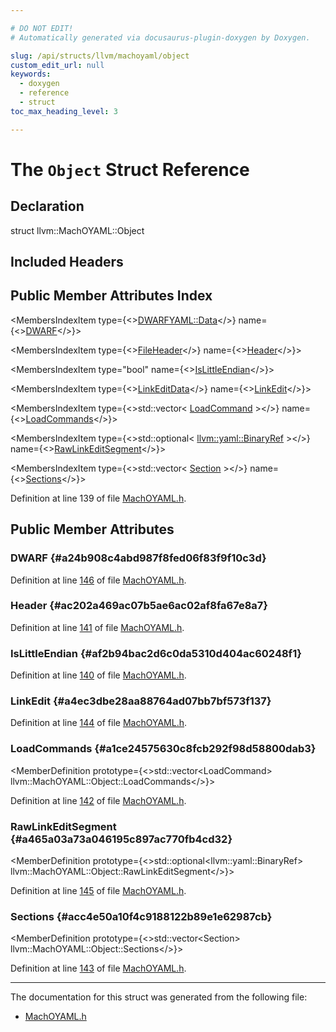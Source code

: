 ```yaml
---

# DO NOT EDIT!
# Automatically generated via docusaurus-plugin-doxygen by Doxygen.

slug: /api/structs/llvm/machoyaml/object
custom_edit_url: null
keywords:
  - doxygen
  - reference
  - struct
toc_max_heading_level: 3

---
```





# The `Object` Struct Reference

<DoxygenPage pluginConfig={pluginConfig}>



## Declaration

<CodeBlock>struct llvm::MachOYAML::Object</CodeBlock>

## Included Headers

<IncludesList>
<IncludesListItem
  filePath="llvm/ObjectYAML/MachOYAML.h"
  permalink="/docs/api/files/include/include/llvm/include/llvm/objectyaml/machoyaml-h"
  isLocal="true" />
</IncludesList>

## Public Member Attributes Index

<MembersIndex>

<MembersIndexItem
  type={<><a href="/docs/api/structs/llvm/dwarfyaml/data">DWARFYAML::Data</a></>}
  name={<><a href="#a24b908c4abd987f8fed06f83f9f10c3d">DWARF</a></>}>
</MembersIndexItem>

<MembersIndexItem
  type={<><a href="/docs/api/structs/llvm/machoyaml/fileheader">FileHeader</a></>}
  name={<><a href="#ac202a469ac07b5ae6ac02af8fa67e8a7">Header</a></>}>
</MembersIndexItem>

<MembersIndexItem
  type="bool"
  name={<><a href="#af2b94bac2d6c0da5310d404ac60248f1">IsLittleEndian</a></>}>
</MembersIndexItem>

<MembersIndexItem
  type={<><a href="/docs/api/structs/llvm/machoyaml/linkeditdata">LinkEditData</a></>}
  name={<><a href="#a4ec3dbe28aa88764ad07bb7bf573f137">LinkEdit</a></>}>
</MembersIndexItem>

<MembersIndexItem
  type={<>std::vector&lt; <a href="/docs/api/structs/llvm/machoyaml/loadcommand">LoadCommand</a> &gt;</>}
  name={<><a href="#a1ce24575630c8fcb292f98d58800dab3">LoadCommands</a></>}>
</MembersIndexItem>

<MembersIndexItem
  type={<>std::optional&lt; <a href="/docs/api/classes/llvm/yaml/binaryref">llvm::yaml::BinaryRef</a> &gt;</>}
  name={<><a href="#a465a03a73a046195c897ac770fb4cd32">RawLinkEditSegment</a></>}>
</MembersIndexItem>

<MembersIndexItem
  type={<>std::vector&lt; <a href="/docs/api/structs/llvm/machoyaml/section">Section</a> &gt;</>}
  name={<><a href="#acc4e50a10f4c9188122b89e1e62987cb">Sections</a></>}>
</MembersIndexItem>

</MembersIndex>


Definition at line 139 of file <a href="/docs/api/files/include/include/llvm/include/llvm/objectyaml/machoyaml-h">MachOYAML.h</a>.

<SectionDefinition>

## Public Member Attributes

### DWARF {#a24b908c4abd987f8fed06f83f9f10c3d}

<MemberDefinition
  prototype="DWARFYAML::Data llvm::MachOYAML::Object::DWARF">

Definition at line <a href="/docs/api/files/include/include/llvm/include/llvm/objectyaml/machoyaml-h/#l00146">146</a> of file <a href="/docs/api/files/include/include/llvm/include/llvm/objectyaml/machoyaml-h">MachOYAML.h</a>.
</MemberDefinition>

### Header {#ac202a469ac07b5ae6ac02af8fa67e8a7}

<MemberDefinition
  prototype="FileHeader llvm::MachOYAML::Object::Header">

Definition at line <a href="/docs/api/files/include/include/llvm/include/llvm/objectyaml/machoyaml-h/#l00141">141</a> of file <a href="/docs/api/files/include/include/llvm/include/llvm/objectyaml/machoyaml-h">MachOYAML.h</a>.
</MemberDefinition>

### IsLittleEndian {#af2b94bac2d6c0da5310d404ac60248f1}

<MemberDefinition
  prototype="bool llvm::MachOYAML::Object::IsLittleEndian">

Definition at line <a href="/docs/api/files/include/include/llvm/include/llvm/objectyaml/machoyaml-h/#l00140">140</a> of file <a href="/docs/api/files/include/include/llvm/include/llvm/objectyaml/machoyaml-h">MachOYAML.h</a>.
</MemberDefinition>

### LinkEdit {#a4ec3dbe28aa88764ad07bb7bf573f137}

<MemberDefinition
  prototype="LinkEditData llvm::MachOYAML::Object::LinkEdit">

Definition at line <a href="/docs/api/files/include/include/llvm/include/llvm/objectyaml/machoyaml-h/#l00144">144</a> of file <a href="/docs/api/files/include/include/llvm/include/llvm/objectyaml/machoyaml-h">MachOYAML.h</a>.
</MemberDefinition>

### LoadCommands {#a1ce24575630c8fcb292f98d58800dab3}

<MemberDefinition
  prototype={<>std::vector&lt;LoadCommand&gt; llvm::MachOYAML::Object::LoadCommands</>}>

Definition at line <a href="/docs/api/files/include/include/llvm/include/llvm/objectyaml/machoyaml-h/#l00142">142</a> of file <a href="/docs/api/files/include/include/llvm/include/llvm/objectyaml/machoyaml-h">MachOYAML.h</a>.
</MemberDefinition>

### RawLinkEditSegment {#a465a03a73a046195c897ac770fb4cd32}

<MemberDefinition
  prototype={<>std::optional&lt;llvm::yaml::BinaryRef&gt; llvm::MachOYAML::Object::RawLinkEditSegment</>}>

Definition at line <a href="/docs/api/files/include/include/llvm/include/llvm/objectyaml/machoyaml-h/#l00145">145</a> of file <a href="/docs/api/files/include/include/llvm/include/llvm/objectyaml/machoyaml-h">MachOYAML.h</a>.
</MemberDefinition>

### Sections {#acc4e50a10f4c9188122b89e1e62987cb}

<MemberDefinition
  prototype={<>std::vector&lt;Section&gt; llvm::MachOYAML::Object::Sections</>}>

Definition at line <a href="/docs/api/files/include/include/llvm/include/llvm/objectyaml/machoyaml-h/#l00143">143</a> of file <a href="/docs/api/files/include/include/llvm/include/llvm/objectyaml/machoyaml-h">MachOYAML.h</a>.
</MemberDefinition>

</SectionDefinition>

<hr/>

The documentation for this struct was generated from the following file:

<ul>
<li><a href="/docs/api/files/include/include/llvm/include/llvm/objectyaml/machoyaml-h">MachOYAML.h</a></li>
</ul>

</DoxygenPage>

